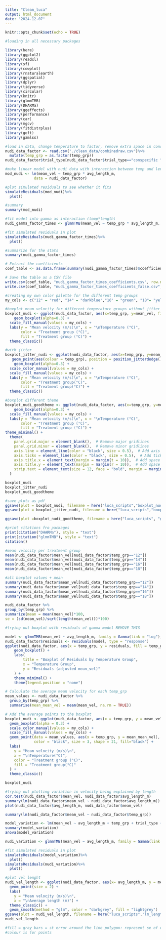 ```yaml
---
title: "Clean_luca"
output: html_document
date: "2024-12-07"
---
```


```r
knitr::opts_chunk$set(echo = TRUE)
```

```r
#loading in all necessary packages

library(here) 
library(ggplot2) 
library(readxl) 
library(sf) 
library(cowplot)
library(rnaturalearth)
library(ggspatial)
library(dplyr)
library(tidyverse)
library(circular)
library(knitr)
library(glmmTMB)
library(DHARMa)
library(ggeffects)
library(performance)
library(car)
library(mgcv)
library(fitdistrplus)
library(goft)
library(gamlss)
```

```r
#load in data, change temperature to factor, remove extra space in conspecific
nudi_data_factor <- read.csv("./clean_data/combinedraw.csv")%>%
  mutate(temp_grp = as.factor(temp_grp))
nudi_data_factor$trial_type[nudi_data_factor$trial_type=="conspecific "] <- "conspecific"

```

```r
#make linear model with nudi data with interaction between temp and length
mod_nudi <- lm(mean_vel ~ temp_grp * avg_length_m, 
             data = nudi_data_factor)

#plot simulated residuals to see whether it fits
simulateResiduals(mod_nudi)%>%
  plot()

#summary
summary(mod_nudi)
```


```r
#fit model into gamma as interaction (temp*length)
nudi_gamma_factor_times <- glmmTMB(mean_vel ~ temp_grp * avg_length_m, family = Gamma(link = "log"), data = nudi_data_factor)

#fit simulated residuals in plot
simulateResiduals(nudi_gamma_factor_times)%>%
  plot()

#summarize for the stats
summary(nudi_gamma_factor_times)

# Extract the coefficients
coef_table <- as.data.frame(summary(nudi_gamma_factor_times)$coefficients$cond)

# Save the table as a CSV file
write.csv(coef_table, "nudi_gamma_factor_times_coefficients.csv", row.names = TRUE)
write.csv(coef_table, "nudi_gamma_factor_times_coefficients_false.csv", row.names = FALSE)
```

```r

#creating my own color palette for the different temp groups
my_cols <- c("12" = "red", "14" = "darkblue","16" = "green", "18"= "yellow" )

#boxplot mean velocity for different temperature groups without jitter
boxplot_nudi <- ggplot(nudi_data_factor, aes(x=temp_grp, y=mean_vel, fill=temp_grp)) + 
    geom_boxplot(alpha=0.3) +
  scale_fill_manual(values = my_cols) +
  labs(y = "Mean velocity (m/s)\n", x = "\nTemperature (°C)", 
       color = "Treatment group (°C)", 
       fill = "Treatment group (°C)") +
  theme_classic()

#with jitter
boxplot_jitter_nudi <- ggplot(nudi_data_factor, aes(x=temp_grp, y=mean_vel, fill=temp_grp)) + 
   geom_point(aes(colour = temp_grp), position = position_jitterdodge()) +
    geom_boxplot(alpha=0.3) +
  scale_color_manual(values = my_cols) +
  scale_fill_manual(values = my_cols) +
  labs(y = "Mean velocity (m/s)\n", x = "\nTemperature (°C)", 
       color = "Treatment group(°C)", 
       fill = "Treatment group(°C)") +
  theme_classic()

#boxplot different theme
boxplot_nudi_goodtheme <- ggplot(nudi_data_factor, aes(x=temp_grp, y=mean_vel, fill=temp_grp)) + 
    geom_boxplot(alpha=0.3) +
  scale_fill_manual(values = my_cols) +
  labs(y = "Mean velocity (m/s)\n", x = "\nTemperature (°C)", 
       color = "Treatment group (°C)", 
       fill = "Treatment group (°C)") +
theme_minimal() +
  theme(
    panel.grid.major = element_blank(),  # Remove major gridlines
    panel.grid.minor = element_blank(),  # Remove minor gridlines
    axis.line = element_line(color = "black", size = 0.5),  # Add axis lines for both x and y axes
    axis.ticks = element_line(color = "black", size = 0.5),  # Add ticks to both x and y axes
    axis.title.x = element_text(margin = margin(t = 10)),  # Add space between x-axis labels and numbers
    axis.title.y = element_text(margin = margin(r = 10)),  # Add space between y-axis labels and numbers
    strip.text = element_text(size = 12, face = "bold", margin = margin(b = 20))  # Add space between facet labels and graph
  )

boxplot_nudi
boxplot_jitter_nudi
boxplot_nudi_goodtheme

#save plots as pdf
ggsave(plot = boxplot_nudi, filename = here("luca_scripts","boxplot_nudi.pdf"), width = 6, height = 4)
ggsave(plot = boxplot_jitter_nudi, filename = here("luca_scripts","boxplot_jitter_nudi.pdf"), width = 6, height = 4)

ggsave(plot =boxplot_nudi_goodtheme, filename = here("luca_scripts", "goodboxplot.png"), bg = "white", width = 6, height = 4)


```

```r
#print citations fro packages
print(citation("DHARMa"), style = "text")
print(citation("glmmTMB"), style = "text")
citation()

```

```r
#mean velocity per treatment group
mean(nudi_data_factor$mean_vel[nudi_data_factor$temp_grp=="12"])
mean(nudi_data_factor$mean_vel[nudi_data_factor$temp_grp=="14"])
mean(nudi_data_factor$mean_vel[nudi_data_factor$temp_grp=="16"])
mean(nudi_data_factor$mean_vel[nudi_data_factor$temp_grp=="18"])

#all boxplot values + mean
summary(nudi_data_factor$mean_vel[nudi_data_factor$temp_grp=="12"])
summary(nudi_data_factor$mean_vel[nudi_data_factor$temp_grp=="14"])
summary(nudi_data_factor$mean_vel[nudi_data_factor$temp_grp=="16"]) 
summary(nudi_data_factor$mean_vel[nudi_data_factor$temp_grp=="18"]) 

nudi_data_factor %>%
group_by(temp_grp) %>%
summarize(mean = mean(mean_vel)*100,
se = (sd(mean_vel)/sqrt(length(mean_vel)))*100)


```
```r
#trying out boxplot with residuals of gamma model REMOVE THIS

model <- glmmTMB(mean_vel ~ avg_length_m, family = Gamma(link = "log"), data = nudi_data_factor)
nudi_data_factor$residuals <- residuals(model, type = "response")
ggplot(nudi_data_factor, aes(x = temp_grp, y = residuals, fill = temp_grp)) +
    geom_boxplot() +
    labs(
        title = "Boxplot of Residuals by Temperature Group",
        x = "Temperature Group",
        y = "Residuals (adjusted mean_vel)"
    ) +
    theme_minimal() +
    theme(legend.position = "none")
```


```r
# Calculate the average mean velocity for each temp_grp
mean_values <- nudi_data_factor %>%
  group_by(temp_grp) %>%
  summarise(mean_mean_vel = mean(mean_vel, na.rm = TRUE))

# Add the average points to the boxplot
boxplot_nudi <- ggplot(nudi_data_factor, aes(x = temp_grp, y = mean_vel, fill = temp_grp)) + 
  geom_boxplot(alpha = 0.3) +
  scale_color_manual(values = my_cols) +
  scale_fill_manual(values = my_cols) +
  geom_point(data = mean_values, aes(x = temp_grp, y = mean_mean_vel), 
             color = "black", size = 3, shape = 21, fill="black") +
  labs(
    y = "Mean velocity (m/s)\n", 
    x = "\nTemperature(°C)", 
    color = "Treatment group (°C)", 
    fill = "Treatment group(°C)"
  ) +
  theme_classic()

boxplot_nudi
```
```r
#trying out plotting variation in velocity being explained by length
cor.test(nudi_data_factor$mean_vel, nudi_data_factor$avg_length_m)
summary(lm(nudi_data_factor$mean_vel ~ nudi_data_factor$avg_length_m))
plot(nudi_data_factor$avg_length_m, nudi_data_factor$mean_vel)

summary(lm(nudi_data_factor$mean_vel ~ nudi_data_factor$temp_grp))

model_variation <- lm(mean_vel ~ avg_length_m + temp_grp + trial_type + direction_binom, data = nudi_data_factor)
summary(model_variation)
anova(model_variation)

nudi_variation <- glmmTMB(mean_vel ~ avg_length_m, family = Gamma(link = "log"), data = nudi_data_factor)

#fit simulated residuals in plot
simulateResiduals(model_variation)%>%
  plot()
simulateResiduals(nudi_variation)%>%
  plot()

```
```r
#plot vel lenght
nudi_vel_length <- ggplot(nudi_data_factor, aes(x= avg_length_m, y = mean_vel)) +
  geom_point(size = 2) +
  labs(
    y = "Mean velocity (m/s)\n", 
    x = "\nAverage length (m)") +
  theme_classic() +
  geom_smooth(method = "glm", color = "darkgrey", fill = "lightgrey")
ggsave(plot = nudi_vel_length, filename = here("luca_scripts","lm_length_vel.pdf"), width = 6, height = 4)
nudi_vel_length

#fill = gray bars = st error around the line polygon: represent se of our line
#colour is for points
```

